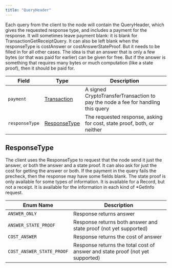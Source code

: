 ---
title: "QueryHeader"
---


Each query from the client to the node will contain the QueryHeader, which gives the requested response type, and includes a payment for the response. It will sometimes leave payment blank: it is blank for TransactionGetReceiptQuery. It can also be left blank when the responseType is costAnswer or costAnswerStateProof. But it needs to be filled in for all other cases. The idea is that an answer that is only a few bytes (or that was paid for earlier) can be given for free. But if the answer is something that requires many bytes or much computation (like a state proof), then it should be paid for.

| Field          | Type                                                                                             | Description                                                                      |
| -------------- | ------------------------------------------------------------------------------------------------ | -------------------------------------------------------------------------------- |
| `payment`      | [Transaction](/hedera/sdks-and-apis/hedera-api/miscellaneous/transaction) | A signed CryptoTransferTransaction to pay the node a fee for handling this query |
| `responseType` | [ResponseType](#responsetype)                                                                    | The requested response, asking for cost, state proof, both, or neither           |

## ResponseType

The client uses the ResponseType to request that the node send it just the answer, or both the answer and a state proof. It can also ask for just the cost for getting the answer or both. If the payment in the query fails the precheck, then the response may have some fields blank. The state proof is only available for some types of information. It is available for a Record, but not a receipt. It is available for the information in each kind of \*GetInfo request.

| Enum Name                 | Description                                                                   |
| ------------------------- | ----------------------------------------------------------------------------- |
| `ANSWER_ONLY`             | Response returns answer                                                       |
| `ANSWER_STATE_PROOF`      | Response returns both answer and state proof (not yet supported)              |
| `COST_ANSWER`             | Response returns the cost of answer                                           |
| `COST_ANSWER_STATE_PROOF` | Response returns the total cost of answer and state proof (not yet supported) |
